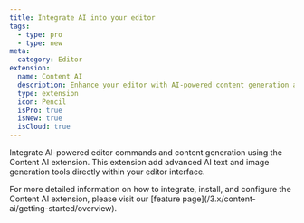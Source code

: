 ```yaml
---
title: Integrate AI into your editor
tags:
  - type: pro
  - type: new
meta:
  category: Editor
extension:
  name: Content AI
  description: Enhance your editor with AI-powered content generation and assistance features.
  type: extension
  icon: Pencil
  isPro: true
  isNew: true
  isCloud: true
---
```



Integrate AI-powered editor commands and content generation using the Content AI extension. This extension add advanced AI text and image generation tools directly within your editor interface.

<Callout title="More details" variant="hint">
  For more detailed information on how to integrate, install, and configure the Content AI
  extension, please visit our [feature page](/3.x/content-ai/getting-started/overview).
</Callout>

<CodeDemo isPro path="/Extensions/AiCommands" />
